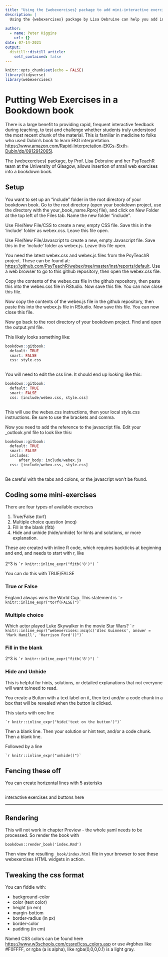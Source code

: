 ```yaml
---
title: "Using the {webexercises} package to add mini-interactive exercises to bookdown"
description: |
  Using the {webexercises} package by Lisa Debruine can help you add interactive exercises to your bookdown book, including True/False, multiple choice, short fill in the blank, and hide/unhide hints or solutions. This can be very helpful for quick feedback to check understanding. Custom CSS is used for the styling and buttons, and Custom JavaScript for testing correctness and using CSS styles.
  
author:
  - name: Peter Higgins
    url: {}
date: 07-14-2021
output:
  distill::distill_article:
    self_contained: false
---
```



```r
knitr::opts_chunk$set(echo = FALSE)
library(tidyverse)
library(webexercises)
```

# Putting Web Exercises in a Bookdown book

There is a large benefit to providing rapid, frequent interactive feedback during teaching, to test and challenge whether students truly understood the most recent chunk of the material. This is familiar in medicine to folks who used Dubin's book to learn EKG interpretation. <https://www.amazon.com/Rapid-Interpretation-EKGs-Sixth-Dubin/dp/0912912065l>.

The {webexercises} package, by Prof. Lisa Debruine and her PsyTeachR team at the University of Glasgow, allows insertion of small web exercises into a bookdown book.

## Setup

You want to set up an "include" folder in the root directory of your bookdown book. Go to the root directory (open your bookdown project, use the directory with the your_book_name.Rproj file), and click on New Folder at the top left of the Files tab. Name the new folder "include". 

Use File/New File/CSS to create a new, empty CSS file. Save this in the 'include' folder as webex.css. Leave this file open.

Use File/New File/Javascript to create a new, empty Javascript file. Save this in the 'include' folder as webex.js. Leave this file open.

You need the latest webex.css and webex.js files from the PsyTeachR project. These can be found at: <https://github.com/PsyTeachR/webex/tree/master/inst/reports/default>. Use a web browser to go to this github repository, then open the webex.css file.

Copy the contents of the webex.css file in the github repository, then paste this into the webex.css file in RStudio. Now save this file. You can now close this file.

Now copy the contents of the webex.js file in the github repository, then paste this into the webex.js file in RStudio. Now save this file. You can now close this file.

Now go back to the root directory of your bookdown project. Find and open the output.yml file.

This likely looks something like:

```r
bookdown::gitbook:
  default: TRUE
  smart: FALSE
  css: style.css
  
```

You will need to edit the css line. It should end up looking like this:

```r
bookdown::gitbook:
  default: TRUE
  smart: FALSE
  css: [include/webex.css, style.css]
  
```

This will use the webex.css instructions, then your local style.css instructions. Be sure to use the brackets and comma.

Now you need to add the reference to the javascript file. Edit your _outlook.yml file to look like this:

```r
bookdown::gitbook:
  default: TRUE
  smart: FALSE
  includes:
      after_body: include/webex.js
  css: [include/webex.css, style.css]
  
```

Be careful with the tabs and colons, or the javascript won't be found. 

## Coding some mini-exercises

There are four types of available exercises

1. True/False (torf)
2. Multiple choice question (mcq)
3. Fill in the blank (fitb)
4. Hide and unhide (hide/unhide) for hints and solutions, or more explanation.

These are created with inline R code, which requires backticks at beginning and end, and needs to start with r, like <br>
<br>
2^3 is `` `r knitr::inline_expr("fitb('8')") ` ``

You can do this with TRUE/FALSE

### True or False
England always wins the World Cup. This statement is `` `r knitr::inline_expr("torf(FALSE)")` ``

### Multiple choice

Which actor played Luke Skywalker in the movie Star Wars?
`` `r knitr::inline_expr("webexercises::mcq(c('Alec Guinness', answer = 'Mark Hamill', 'Harrison Ford'))")` ``

### Fill in the blank

2^3 is `` `r knitr::inline_expr("fitb('8')") ` ``

### Hide and Unhide

This is helpful for hints, solutions, or detailed explanations that not everyone will want to/need to read.

You create a Button with a text label on it, then text and/or a code chunk in a box that will be revealed when the button is clicked.

This starts with one line

`` `r knitr::inline_expr("hide('text on the button')")` ``

Then a blank line.
Then your solution or hint text, and/or a code chunk.
Then a blank line.

Followed by a line

`` `r knitr::inline_expr("unhide()")` ``

## Fencing these off

You can create horizontal lines with 5 asterisks

*****

interactive exercises and buttons here

*****

## Rendering

This will not work in chapter Preview - the whole yaml needs to be processed. So render the book with

`bookdown::render_book('index.Rmd')`

Then view the resulting `_book/index.html` file in your browser to see these webexercises HTML widgets in action.

## Tweaking the css format

You can fiddle with:

- background-color
- color (text color)
- height (in em)
- margin-bottom
- border-radius (in px)
- border-color
- padding (in em)

Named CSS colors can be found here <https://www.w3schools.com/cssref/css_colors.asp> or use #rgbhex like #F0FFFF, or rgba (a is alpha), like rgba(0,0,0,0.1) is a light gray.